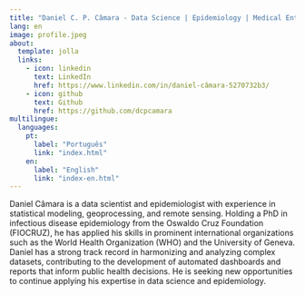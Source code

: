```yaml
---
title: "Daniel C. P. Câmara - Data Science | Epidemiology | Medical Entomology"
lang: en
image: profile.jpeg
about:
  template: jolla
  links:
    - icon: linkedin
      text: LinkedIn
      href: https://www.linkedin.com/in/daniel-câmara-5270732b3/
    - icon: github
      text: Github
      href: https://github.com/dcpcamara
multilingue:
  languages: 
    pt: 
      label: "Português"
      link: "index.html"
    en: 
      label: "English"
      link: "index-en.html"
---
```


Daniel Câmara is a data scientist and epidemiologist with experience in statistical modeling, geoprocessing, and remote sensing. Holding a PhD in infectious disease epidemiology from the Oswaldo Cruz Foundation (FIOCRUZ), he has applied his skills in prominent international organizations such as the World Health Organization (WHO) and the University of Geneva. Daniel has a strong track record in harmonizing and analyzing complex datasets, contributing to the development of automated dashboards and reports that inform public health decisions. He is seeking new opportunities to continue applying his expertise in data science and epidemiology.
